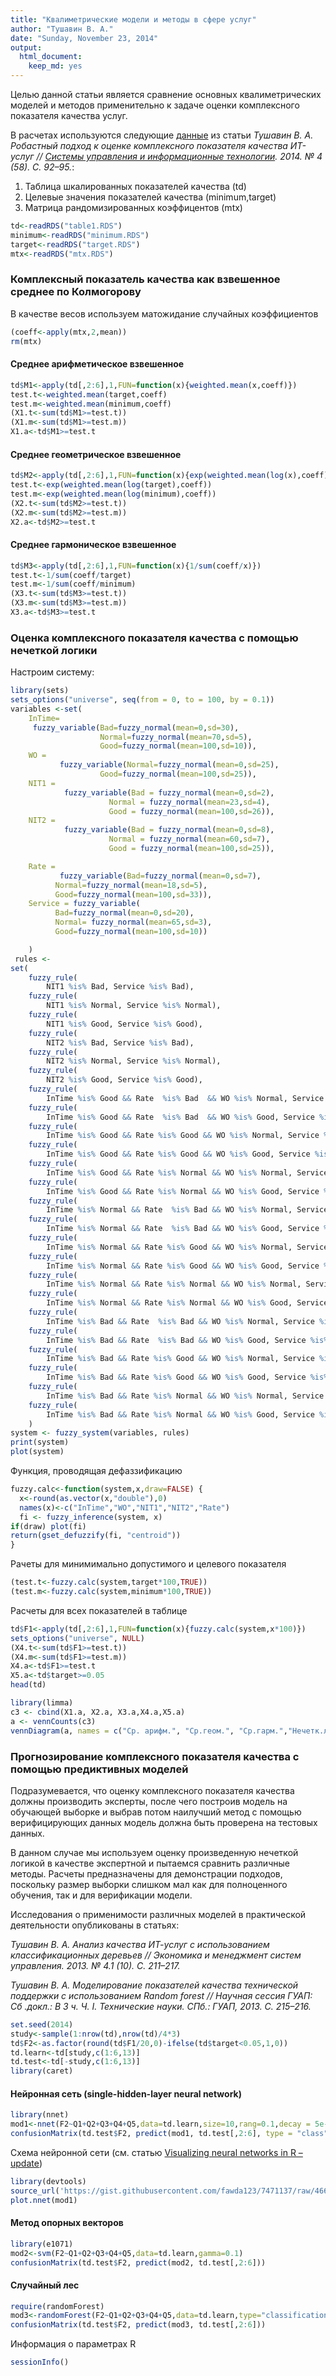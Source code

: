 ```yaml
---
title: "Квалиметрические модели и методы в сфере услуг"
author: "Тушавин В. А."
date: "Sunday, November 23, 2014"
output:
  html_document:
    keep_md: yes
---
```


Целью данной статьи является сравнение основных квалиметрических моделей и методов применительно к задаче оценки комплексного показателя качества услуг.

В расчетах используются следующие [данные](article1.md) из статьи *Тушавин В. А. Робастный подход к оценке комплексного показателя качества ИТ-услуг // [Системы управления и информационные технологии](http://www.sbook.ru/suit/suit.htm). 2014. № 4 (58). С. 92–95.*:



1. Таблица шкалированных показателей качества (td)
2. Целевые значения показателей качества (minimum,target)
3. Матрица рандомизированных коэффицентов (mtx)

```r
td<-readRDS("table1.RDS")
minimum<-readRDS("minimum.RDS")
target<-readRDS("target.RDS")
mtx<-readRDS("mtx.RDS")

```

### Комплексный показатель качества как взвешенное среднее по Колмогорову

В качестве весов используем матожидание случайных коэффициентов

```r
(coeff<-apply(mtx,2,mean))
rm(mtx)
```

#### Cреднее арифметическое взвешенное

```r
td$M1<-apply(td[,2:6],1,FUN=function(x){weighted.mean(x,coeff)})
test.t<-weighted.mean(target,coeff)
test.m<-weighted.mean(minimum,coeff)
(X1.t<-sum(td$M1>=test.t))
(X1.m<-sum(td$M1>=test.m))
X1.a<-td$M1>=test.t
```

#### Cреднее геометрическое взвешенное
```r
td$M2<-apply(td[,2:6],1,FUN=function(x){exp(weighted.mean(log(x),coeff))})
test.t<-exp(weighted.mean(log(target),coeff))
test.m<-exp(weighted.mean(log(minimum),coeff))
(X2.t<-sum(td$M2>=test.t))
(X2.m<-sum(td$M2>=test.m))
X2.a<-td$M2>=test.t
```

#### Cреднее гармоническое взвешенное
```r
td$M3<-apply(td[,2:6],1,FUN=function(x){1/sum(coeff/x)})
test.t<-1/sum(coeff/target)
test.m<-1/sum(coeff/minimum)
(X3.t<-sum(td$M3>=test.t))
(X3.m<-sum(td$M3>=test.m))
X3.a<-td$M3>=test.t
```

### Оценка комплексного показателя качества c помощью нечеткой логики


Настроим систему:

```r
library(sets)
sets_options("universe", seq(from = 0, to = 100, by = 0.1))
variables <-set(
    InTime=
     fuzzy_variable(Bad=fuzzy_normal(mean=0,sd=30),
                    Normal=fuzzy_normal(mean=70,sd=5),
                    Good=fuzzy_normal(mean=100,sd=10)),
    WO =
           fuzzy_variable(Normal=fuzzy_normal(mean=0,sd=25),
                    Good=fuzzy_normal(mean=100,sd=25)),
    NIT1 =
            fuzzy_variable(Bad = fuzzy_normal(mean=0,sd=2),
                      Normal = fuzzy_normal(mean=23,sd=4),
                      Good = fuzzy_normal(mean=100,sd=26)),
    NIT2 =
            fuzzy_variable(Bad = fuzzy_normal(mean=0,sd=8),
                      Normal = fuzzy_normal(mean=60,sd=7),
                      Good = fuzzy_normal(mean=100,sd=25)),

    Rate =
           fuzzy_variable(Bad=fuzzy_normal(mean=0,sd=7),
          Normal=fuzzy_normal(mean=18,sd=5),
          Good=fuzzy_normal(mean=100,sd=33)),
    Service = fuzzy_variable(
          Bad=fuzzy_normal(mean=0,sd=20),
          Normal= fuzzy_normal(mean=65,sd=3),
          Good=fuzzy_normal(mean=100,sd=10))

    )
 rules <-
set(
    fuzzy_rule(
        NIT1 %is% Bad, Service %is% Bad),
    fuzzy_rule(
        NIT1 %is% Normal, Service %is% Normal),
    fuzzy_rule(
        NIT1 %is% Good, Service %is% Good),
    fuzzy_rule(
        NIT2 %is% Bad, Service %is% Bad),
    fuzzy_rule(
        NIT2 %is% Normal, Service %is% Normal),
    fuzzy_rule(
        NIT2 %is% Good, Service %is% Good),
    fuzzy_rule(
        InTime %is% Good && Rate  %is% Bad  && WO %is% Normal, Service %is% Bad), 
    fuzzy_rule(
        InTime %is% Good && Rate  %is% Bad  && WO %is% Good, Service %is% Bad), 
    fuzzy_rule(
        InTime %is% Good && Rate %is% Good && WO %is% Normal, Service %is% Good),
    fuzzy_rule(
        InTime %is% Good && Rate %is% Good && WO %is% Good, Service %is% Good),
    fuzzy_rule(
        InTime %is% Good && Rate %is% Normal && WO %is% Normal, Service %is% Normal),
    fuzzy_rule(
        InTime %is% Good && Rate %is% Normal && WO %is% Good, Service %is% Good),
    fuzzy_rule(
        InTime %is% Normal && Rate  %is% Bad && WO %is% Normal, Service %is% Bad),
    fuzzy_rule(
        InTime %is% Normal && Rate  %is% Bad && WO %is% Good, Service %is% Bad),
    fuzzy_rule(
        InTime %is% Normal && Rate %is% Good && WO %is% Normal, Service %is% Normal),
    fuzzy_rule(
        InTime %is% Normal && Rate %is% Good && WO %is% Good, Service %is% Good),
    fuzzy_rule(
        InTime %is% Normal && Rate %is% Normal && WO %is% Normal, Service %is% Normal),
    fuzzy_rule(
        InTime %is% Normal && Rate %is% Normal && WO %is% Good, Service %is% Normal),
    fuzzy_rule(
        InTime %is% Bad && Rate  %is% Bad && WO %is% Normal, Service %is% Bad), 
    fuzzy_rule(
        InTime %is% Bad && Rate  %is% Bad && WO %is% Good, Service %is% Bad), 
    fuzzy_rule(
        InTime %is% Bad && Rate %is% Good && WO %is% Normal, Service %is% Normal),
    fuzzy_rule(
        InTime %is% Bad && Rate %is% Good && WO %is% Good, Service %is% Good),
    fuzzy_rule(
        InTime %is% Bad && Rate %is% Normal && WO %is% Normal, Service %is% Bad),
    fuzzy_rule(
        InTime %is% Bad && Rate %is% Normal && WO %is% Good, Service %is% Bad)
    )   
system <- fuzzy_system(variables, rules)
print(system)
plot(system) 


```

Функция, проводящая дефаззификацию

```r
fuzzy.calc<-function(system,x,draw=FALSE) {
  x<-round(as.vector(x,"double"),0)
  names(x)<-c("InTime","WO","NIT1","NIT2","Rate") 
  fi <- fuzzy_inference(system, x)
if(draw) plot(fi)
return(gset_defuzzify(fi, "centroid"))
}

```
Рачеты для минимимально допустимого и целевого показателя

```r
(test.t<-fuzzy.calc(system,target*100,TRUE))
(test.m<-fuzzy.calc(system,minimum*100,TRUE))
```

Расчеты для всех показателей в таблице

```r
td$F1<-apply(td[,2:6],1,FUN=function(x){fuzzy.calc(system,x*100)})
sets_options("universe", NULL)
(X4.t<-sum(td$F1>=test.t))
(X4.m<-sum(td$F1>=test.m))
X4.a<-td$F1>=test.t
X5.a<-td$target>=0.05
head(td)
```



```r
library(limma)
c3 <- cbind(X1.a, X2.a, X3.a,X4.a,X5.a)
a <- vennCounts(c3)
vennDiagram(a, names = c("Ср. арифм.", "Ср.геом.", "Ср.гарм.","Нечетк.логика","Стохаст.доминир."),cex = 1)
```

### Прогнозирование комплексного показателя качества c помощью предиктивных моделей

Подразумевается, что оценку комплексного показателя качества должны производить эксперты, после чего построив модель на обучающей выборке и выбрав потом наилучший метод с помощью верифицирующих данных модель должна быть проверена на тестовых данных.

В данном случае мы используем оценку произведенную нечеткой логикой в качестве экспертной и пытаемся сравнить различные методы. Расчеты предназначены для демонстрации подходов, поскольку размер выборки слишком мал как для полноценного обучения, так и для верификации модели.

Исследования о применимости различных моделей в практической деятельности опубликованы в статьях:

*Тушавин В. А. Анализ качества ИТ-услуг с использованием классификационных деревьев // Экономика и менеджмент систем управления. 2013. № 4.1 (10). С. 211–217.*

*Тушавин В. А. Моделирование показателей качества технической поддержки с использованием Random forest // Научная сессия ГУАП: Сб .докл.: В 3 ч. Ч. I. Технические науки. СПб.: ГУАП, 2013. С. 215–216.*

```r
set.seed(2014)
study<-sample(1:nrow(td),nrow(td)/4*3)
td$F2<-as.factor(round(td$F1/20,0)-ifelse(td$target<0.05,1,0))
td.learn<-td[study,c(1:6,13)]
td.test<-td[-study,c(1:6,13)]
library(caret)
```

#### Нейронная сеть (single-hidden-layer neural network)
```r
library(nnet)
mod1<-nnet(F2~Q1+Q2+Q3+Q4+Q5,data=td.learn,size=10,rang=0.1,decay = 5e-4,maxit=500)
confusionMatrix(td.test$F2, predict(mod1, td.test[,2:6], type = "class"))
```

Схема нейронной сети (см. статью [Visualizing neural networks in R – update](https://beckmw.wordpress.com/2013/11/14/visualizing-neural-networks-in-r-update/))

```r
library(devtools)
source_url('https://gist.githubusercontent.com/fawda123/7471137/raw/466c1474d0a505ff044412703516c34f1a4684a5/nnet_plot_update.r')
plot.nnet(mod1)
```



#### Метод опорных векторов
```r
library(e1071)
mod2<-svm(F2~Q1+Q2+Q3+Q4+Q5,data=td.learn,gamma=0.1)
confusionMatrix(td.test$F2, predict(mod2, td.test[,2:6]))
```

#### Случайный лес
```r
require(randomForest)
mod3<-randomForest(F2~Q1+Q2+Q3+Q4+Q5,data=td.learn,type="classification",ntree=500)
confusionMatrix(td.test$F2, predict(mod3, td.test[,2:6]))
```

Информация о параметрах R

```r
sessionInfo()
```
